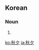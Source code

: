 ==Korean==
{{ko-hanjatab}}

===Noun===
{{ko-noun|hj|hangeul=추석}}

# {{hanja form of|추석}}

[[ko:秋夕]]
[[ja:秋夕]]